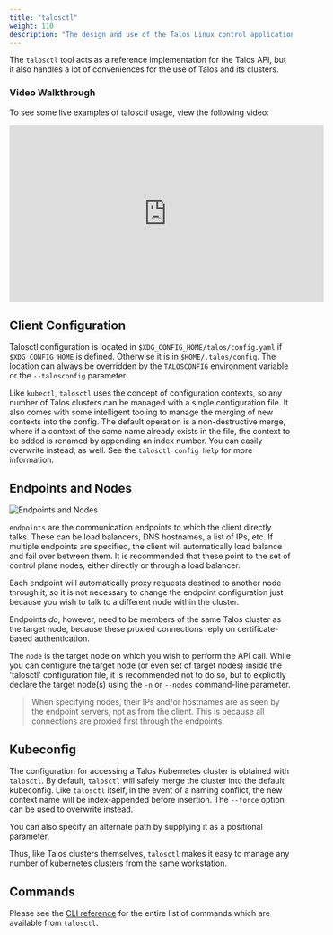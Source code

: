 ```yaml
---
title: "talosctl"
weight: 110
description: "The design and use of the Talos Linux control application."
---
```


The `talosctl` tool acts as a reference implementation for the Talos API, but it also handles a lot of
conveniences for the use of Talos and its clusters.

### Video Walkthrough

To see some live examples of talosctl usage, view the following video:

<iframe width="560" height="315" src="https://www.youtube.com/embed/pl0l_K_3Y6o" frameborder="0" allow="accelerometer; autoplay; clipboard-write; encrypted-media; gyroscope; picture-in-picture" allowfullscreen></iframe>

## Client Configuration

Talosctl configuration is located in `$XDG_CONFIG_HOME/talos/config.yaml` if `$XDG_CONFIG_HOME` is defined.
Otherwise it is in `$HOME/.talos/config`.
The location can always be overridden by the `TALOSCONFIG` environment variable or the `--talosconfig` parameter.

Like `kubectl`, `talosctl` uses the concept of configuration contexts, so any number of Talos clusters can be managed with a single configuration file.
It also comes with some intelligent tooling to manage the merging of new contexts into the config.
The default operation is a non-destructive merge, where if a context of the same name already exists in the file, the context to be added is renamed by appending an index number.
You can easily overwrite instead, as well.
See the `talosctl config help` for more information.

## Endpoints and Nodes

![Endpoints and Nodes](./images/talosctl-endpoints-and-nodes.png)

`endpoints` are the communication endpoints to which the client directly talks.
These can be load balancers, DNS hostnames, a list of IPs, etc.
If multiple endpoints are specified, the client will automatically load
balance and fail over between them.
It is recommended that these point to the set of control plane nodes, either directly or through a load balancer.

Each endpoint will automatically proxy requests destined to another node through it, so it is not necessary to change the endpoint configuration just because you wish to talk to a different node within the cluster.

Endpoints _do_, however, need to be members of the same Talos cluster as the target node, because these proxied connections reply on certificate-based authentication.

The `node` is the target node on which you wish to perform the API call.
While you can configure the target node (or even set of target nodes) inside the 'talosctl' configuration file, it is recommended not to do so, but to explicitly declare the target node(s) using the `-n` or `--nodes` command-line parameter.

> When specifying nodes, their IPs and/or hostnames are as seen by the endpoint servers, not as from the client.
> This is because all connections are proxied first through the endpoints.

## Kubeconfig

The configuration for accessing a Talos Kubernetes cluster is obtained with `talosctl`.
By default, `talosctl` will safely merge the cluster into the default kubeconfig.
Like `talosctl` itself, in the event of a naming conflict, the new context name will be index-appended before insertion.
The `--force` option can be used to overwrite instead.

You can also specify an alternate path by supplying it as a positional parameter.

Thus, like Talos clusters themselves, `talosctl` makes it easy to manage any
number of kubernetes clusters from the same workstation.

## Commands

Please see the [CLI reference](../reference/cli.mdx) for the entire list of commands which are available from `talosctl`.
